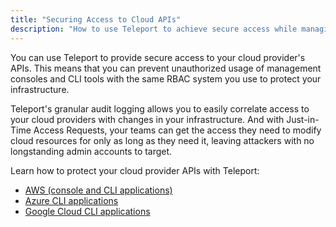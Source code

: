 ```yaml
---
title: "Securing Access to Cloud APIs"
description: "How to use Teleport to achieve secure access while managing your cloud-based infrastructure."
---
```


You can use Teleport to provide secure access to your cloud provider's APIs.
This means that you can prevent unauthorized usage of management consoles and
CLI tools with the same RBAC system you use to protect your infrastructure.

Teleport's granular audit logging allows you to easily correlate access to
your cloud providers with changes in your infrastructure. And with Just-in-Time
Access Requests, your teams can get the access they need to modify cloud
resources for only as long as they need it, leaving attackers with no
longstanding admin accounts to target.

Learn how to protect your cloud provider APIs with Teleport:

- [AWS (console and CLI applications)](./cloud-apis/aws-console.mdx)
- [Azure CLI applications](./cloud-apis/azure.mdx)
- [Google Cloud CLI applications](./cloud-apis/google-cloud.mdx)
